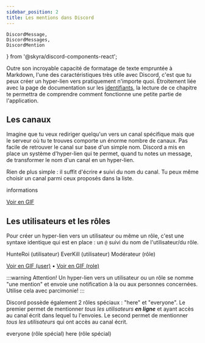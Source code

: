 ```yaml
---
sidebar_position: 2
title: Les mentions dans Discord
---
```


    DiscordMessage,
    DiscordMessages,
    DiscordMention
} from '@skyra/discord-components-react';

Outre son incroyable capacité de formatage de texte empruntée à Markdown, l'une des caractéristiques très utile avec Discord, c'est que tu peux créer un hyper-lien vers pratiquement n'importe quoi.
Étroitement liée avec la page de documentation sur les [identifiants](/docs/discord/plus-loin/les-identifiants), la lecture de ce chapitre te permettra de comprendre comment fonctionne une petite partie de l'application.

## Les canaux

Imagine que tu veux rediriger quelqu'un vers un canal spécifique mais que le serveur où tu te trouves comporte un énorme nombre de canaux.
Pas facile de retrouver le canal sur base d'un simple nom. Discord a mis en place un système d'hyper-lien qui te permet, quand tu notes un message, de transformer le nom d'un canal en un hyper-lien.

Rien de plus simple : il suffit d'écrire `#` suivi du nom du canal. Tu peux même choisir un canal parmi ceux proposés dans la liste.

<DiscordMessages>
    <DiscordMessage
        author='HunteRoi'
        avatar='/wiki/img/discord/hunteroi.png'
    >
        <DiscordMention type='channel'>informations</DiscordMention>
    </DiscordMessage>
</DiscordMessages>

[Voir en GIF](/img/discord/channel-mention.gif)

## Les utilisateurs et les rôles

Pour créer un hyper-lien vers un utilisateur ou même un rôle, c'est une syntaxe identique qui est en place : un `@` suivi du nom de l'utilisateur/du rôle.

<DiscordMessages>
    <DiscordMessage
        author='HunteRoi'
        avatar='/wiki/img/discord/hunteroi.png'
        highlight
    >
        <DiscordMention type='user'>HunteRoi</DiscordMention> (utilisateur)
    </DiscordMessage>
    <DiscordMessage
        author='HunteRoi'
        avatar='/wiki/img/discord/hunteroi.png'
    >
        <DiscordMention type='user'>EverKill</DiscordMention> (utilisateur)
    </DiscordMessage>
    <DiscordMessage
        author='HunteRoi'
        avatar='/wiki/img/discord/hunteroi.png'
    >
        <DiscordMention type='role'>Modérateur</DiscordMention> (rôle)
    </DiscordMessage>
</DiscordMessages>

[Voir en GIF (user)](/img/discord/user-mention.gif) • [Voir en GIF (role)](/img/discord/role-mention.gif)

:::warning Attention!
Un hyper-lien vers un utilisateur ou un rôle se nomme "une mention" et envoie une notification à la ou aux personnes concernées. Utilise cela avec parcimonie!
:::

Discord possède également 2 rôles spéciaux : "here" et "everyone". Le premier permet de mentionner _tous les utilisateurs **en ligne**_ et ayant accès au canal écrit dans lequel tu l'envoies. Le second permet de mentionner _tous les utilisateurs_ qui ont accès au canal écrit.

<DiscordMessages>
    <DiscordMessage
        author='HunteRoi'
        avatar='/wiki/img/discord/hunteroi.png'
        highlight
    >
        <DiscordMention type='user'>everyone</DiscordMention> (rôle spécial)
    </DiscordMessage>
    <DiscordMessage
        author='HunteRoi'
        avatar='/wiki/img/discord/hunteroi.png'
        highlight
    >
        <DiscordMention type='role'>here</DiscordMention> (rôle spécial)
    </DiscordMessage>
</DiscordMessages>
